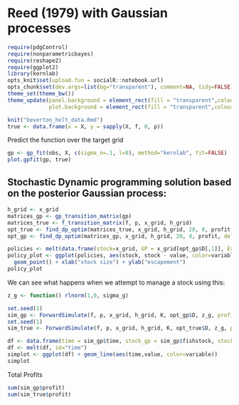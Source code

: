 Reed (1979) with Gaussian processes 
========================================================


```r
require(pdgControl)
require(nonparametricbayes)
require(reshape2)
require(ggplot2)
library(kernlab)
opts_knit$set(upload.fun = socialR::notebook.url)
opts_chunk$set(dev.args=list(bg="transparent"), comment=NA, tidy=FALSE)
theme_set(theme_bw())
theme_update(panel.background = element_rect(fill = "transparent",colour = NA),
             plot.background = element_rect(fill = "transparent",colour = NA))
```


```r
knit("beverton_holt_data.Rmd")
true <- data.frame(x = X, y = sapply(X, f, 0, p))
```

Predict the function over the target grid

```r
gp <- gp_fit(obs, X, c(sigma_n=.1, l=8), method="kernlab", fit=FALSE)
plot.gpfit(gp, true)
```


## Stochastic Dynamic programming solution based on the posterior Gaussian process:

```r
h_grid <- x_grid
matrices_gp <- gp_transition_matrix(gp)
matrices_true <- f_transition_matrix(f, p, x_grid, h_grid)
opt_true <- find_dp_optim(matrices_true, x_grid, h_grid, 20, 0, profit, delta=.01)
opt_gp <- find_dp_optim(matrices_gp, x_grid, h_grid, 20, 0, profit, delta=.01)
```

```r
policies <- melt(data.frame(stock=x_grid, GP = x_grid[opt_gp$D[,1]], Exact = x_grid[opt_true$D[,1]]), id="stock")
policy_plot <- ggplot(policies, aes(stock, stock - value, color=variable)) +
  geom_point() + xlab("stock size") + ylab("escapement") 
policy_plot
```

We can see what happens when we attempt to manage a stock using this:

``` r
z_g <- function() rlnorm(1,0, sigma_g)
````

``` r
set.seed(1)
sim_gp <- ForwardSimulate(f, p, x_grid, h_grid, K, opt_gp$D, z_g, profit=profit)
set.seed(1)
sim_true <- ForwardSimulate(f, p, x_grid, h_grid, K, opt_true$D, z_g, profit=profit)
````

``` r
df <- data.frame(time = sim_gp$time, stock_gp = sim_gp$fishstock, stock_true = sim_true$fishstock, harvest_gp = sim_gp$harvest, havest_true = sim_true$harvest)
df <- melt(df, id="time")
simplot <- ggplot(df) + geom_line(aes(time,value, color=variable))
simplot
````

Total Profits

```r
sum(sim_gp$profit)
sum(sim_true$profit)
```

